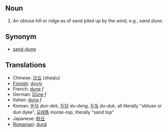 ==Noun==

#An obtuse hill or ridge as of sand piled up by the wind, e.g., ''sand dune''.

==Synonym==
*[[sand-dune]]

==Translations==
*Chinese: [[沙丘]] (shaqiu)
*[[Finnish]]: [[dyyni]]
*French: [[dune]] ''f''
*German: [[Düne]] ''f'' 
*Italian: [[duna]] ''f''
*Korean: [[둔덕]] ''dun-dek'', [[두덩]] ''du-deng'', [[두둑]] ''du-duk'', all literally "obtuse or dun dyke", [[모래톱]] ''morae-top'', literally "sand top" 
*Japanese: [[砂丘]]
*[[Romanian]]: [[dună]]